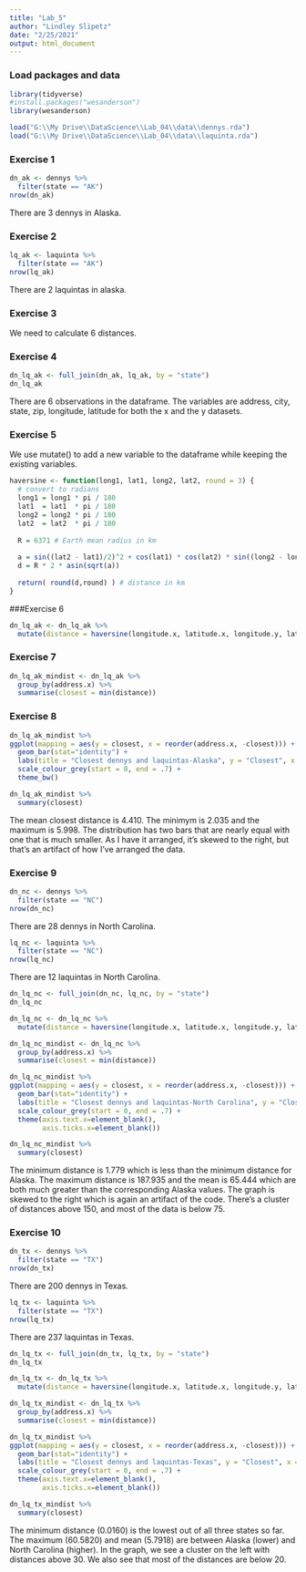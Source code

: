 ```yaml
---
title: "Lab_5"
author: "Lindley Slipetz"
date: "2/25/2021"
output: html_document
---
```


### Load packages and data

```r
library(tidyverse) 
#install.packages("wesanderson")
library(wesanderson)

```

```r
load("G:\\My Drive\\DataScience\\Lab_04\\data\\dennys.rda")
load("G:\\My Drive\\DataScience\\Lab_04\\data\\laquinta.rda")
```

### Exercise 1

```r
dn_ak <- dennys %>%
  filter(state == "AK")
nrow(dn_ak)
```
There are 3 dennys in Alaska.

### Exercise 2
```r
lq_ak <- laquinta %>%
  filter(state == "AK")
nrow(lq_ak)
```
There are 2 laquintas in alaska.

### Exercise 3

We need to calculate 6 distances.

### Exercise 4 

```r
dn_lq_ak <- full_join(dn_ak, lq_ak, by = "state")
dn_lq_ak
```

There are 6 observations in the dataframe. The variables are address, city, state, zip, longitude, latitude for both the x and the y datasets.

### Exercise 5

We use mutate() to add a new variable to the dataframe while keeping the existing variables.

```r
haversine <- function(long1, lat1, long2, lat2, round = 3) {
  # convert to radians
  long1 = long1 * pi / 180
  lat1  = lat1  * pi / 180
  long2 = long2 * pi / 180
  lat2  = lat2  * pi / 180
  
  R = 6371 # Earth mean radius in km
  
  a = sin((lat2 - lat1)/2)^2 + cos(lat1) * cos(lat2) * sin((long2 - long1)/2)^2
  d = R * 2 * asin(sqrt(a))
  
  return( round(d,round) ) # distance in km
}

```

###Exercise 6

```r
dn_lq_ak <- dn_lq_ak %>%
  mutate(distance = haversine(longitude.x, latitude.x, longitude.y, latitude.y, round = 3))
```

### Exercise 7
```r
dn_lq_ak_mindist <- dn_lq_ak %>%
  group_by(address.x) %>%
  summarise(closest = min(distance))
```

### Exercise 8

```r
dn_lq_ak_mindist %>%
ggplot(mapping = aes(y = closest, x = reorder(address.x, -closest))) +
  geom_bar(stat="identity") +
  labs(title = "Closest dennys and laquintas-Alaska", y = "Closest", x = "Address")+
  scale_colour_grey(start = 0, end = .7) +
  theme_bw()
```

```r
dn_lq_ak_mindist %>%
  summary(closest)
```

The mean closest distance is 4.410. The minimym is 2.035 and the maximum is 5.998. The distribution has two bars that are nearly equal with one that is much smaller. As I have it arranged, it's skewed to the right, but that's an artifact of how I've arranged the data.

### Exercise 9

```r
dn_nc <- dennys %>%
  filter(state == "NC")
nrow(dn_nc)
```
There are 28 dennys in North Carolina.

```r
lq_nc <- laquinta %>%
  filter(state == "NC")
nrow(lq_nc)
```

There are 12 laquintas in North Carolina.
```r
dn_lq_nc <- full_join(dn_nc, lq_nc, by = "state")
dn_lq_nc
```


```r
dn_lq_nc <- dn_lq_nc %>%
  mutate(distance = haversine(longitude.x, latitude.x, longitude.y, latitude.y, round = 3))
```

```r
dn_lq_nc_mindist <- dn_lq_nc %>%
  group_by(address.x) %>%
  summarise(closest = min(distance))
```



```r
dn_lq_nc_mindist %>%
ggplot(mapping = aes(y = closest, x = reorder(address.x, -closest))) +
  geom_bar(stat="identity") +
  labs(title = "Closest dennys and laquintas-North Carolina", y = "Closest", x = "Address")+
  scale_colour_grey(start = 0, end = .7) +
  theme(axis.text.x=element_blank(),
        axis.ticks.x=element_blank())
```

```r
dn_lq_nc_mindist %>%
  summary(closest)
```

The minimum distance is 1.779 which is less than the minimum distance for Alaska. The maximum distance is 187.935 and the mean is 65.444 which are both much greater than the corresponding Alaska values. The graph is skewed to the right which is again an artifact of the code. There's a cluster of distances above 150, and most of the data is below 75.

### Exercise 10

```r
dn_tx <- dennys %>%
  filter(state == "TX")
nrow(dn_tx)
```
There are 200 dennys in Texas.

```r
lq_tx <- laquinta %>%
  filter(state == "TX")
nrow(lq_tx)
```

There are 237 laquintas in Texas.

```r
dn_lq_tx <- full_join(dn_tx, lq_tx, by = "state")
dn_lq_tx
```


```r
dn_lq_tx <- dn_lq_tx %>%
  mutate(distance = haversine(longitude.x, latitude.x, longitude.y, latitude.y, round = 3))
```


```r
dn_lq_tx_mindist <- dn_lq_tx %>%
  group_by(address.x) %>%
  summarise(closest = min(distance))
```


```r
dn_lq_tx_mindist %>%
ggplot(mapping = aes(y = closest, x = reorder(address.x, -closest))) +
  geom_bar(stat="identity") +
  labs(title = "Closest dennys and laquintas-Texas", y = "Closest", x = "Address")+
  scale_colour_grey(start = 0, end = .7) +
  theme(axis.text.x=element_blank(),
        axis.ticks.x=element_blank())
```

```r
dn_lq_tx_mindist %>%
  summary(closest)
```

The minimum distance (0.0160) is the lowest out of all three states so far. The maximum (60.5820) and mean (5.7918) are between Alaska (lower) and North Carolina (higher). In the graph, we see a cluster on the left with distances above 30. We also see that most of the distances are below 20.